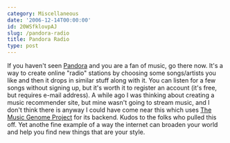 ```yaml
---
category: Miscellaneous
date: '2006-12-14T00:00:00'
id: 20WSfklovpAJ
slug: /pandora-radio
title: Pandora Radio
type: post
---
```


If you haven't seen [Pandora](http://pandora.com/) and you are a
fan of music, go there now. It's a way to create online "radio"
stations by choosing some songs/artists you like and then it drops
in similar stuff along with it. You can listen for a few songs
without signing up, but it's worth it to register an account (it's
free, but requires e-mail address). A while ago I was thinking
about creating a music recommender site, but mine wasn't going to
stream music, and I don't think there is anyway I could have come
near this which uses
[The Music Genome Project](http://pandora.com/mgp.shtml) for its
backend. Kudos to the folks who pulled this off. Yet anothe fine
example of a way the internet can broaden your world and help you
find new things that are your style.